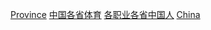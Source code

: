 {{portal|中國|體育運動|人物}}
{{container category}}
[[Category:中国运动员|Province]]
[[Category:中国各省体育|]]
[[Category:各职业各省中国人|]]
[[Category:依一級行政區劃分的運動員|China]]